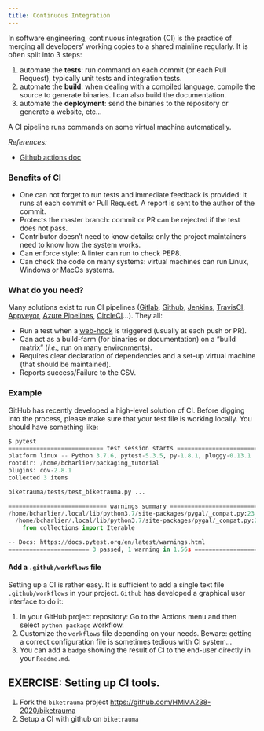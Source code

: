 ```yaml
---
title: Continuous Integration
---
```


In software engineering, continuous integration (CI) is the practice of merging all developers' working copies to a shared mainline regularly. It is often split into 3 steps:

1. automate the **tests**: run command on each commit (or each Pull Request), typically unit tests and integration tests.
2. automate the **build**: when dealing with a compiled language, compile the source to generate binaries. I can also build the documentation.
3. automate the **deployment**: send the binaries to the repository or generate a website, etc...

A CI pipeline runs commands on some virtual machine automatically.

*References:*

- [Github actions doc](https://help.github.com/en/actions/building-and-testing-code-with-continuous-integration/setting-up-continuous-integration-using-github-actions)

### Benefits of CI

- One can not forget to run tests and immediate feedback is provided: it runs at each commit or Pull Request. A report is sent to the author of the commit.
- Protects the master branch: commit or PR can be rejected if the test does not pass.
- Contributor doesn't need to know details: only the project maintainers need to know how the system works.
- Can enforce style: A linter can run to check PEP8.
- Can check the code on many systems: virtual machines can run Linux, Windows or MacOs systems.

### What do you need?

Many solutions exist to run CI pipelines ([Gitlab](https://docs.gitlab.com/ee/ci/), [Github](https://help.github.com/en/actions/building-and-testing-code-with-continuous-integration/about-continuous-integration), [Jenkins](https://jenkins.io/), [TravisCI](https://travis-ci.org/), [Appveyor](https://www.appveyor.com/), [Azure Pipelines](https://azure.microsoft.com/fr-fr/services/devops/pipelines/), [CircleCI](https://circleci.com/)...). They all:

- Run a test when a [web-hook](https://en.wikipedia.org/wiki/Webhook) is triggered (usually at each push or PR).
- Can act as a build-farm (for binaries or documentation) on a "build matrix" (*i.e.,* run on many environments).
- Requires clear declaration of dependencies and a set-up virtual machine (that should be maintained).
- Reports success/Failure to the CSV.

### Example

GitHub has recently developed a high-level solution of CI. Before digging into the process, please make sure that your test file is working locally. You should have something like:

```python
$ pytest
=========================== test session starts ============================
platform linux -- Python 3.7.6, pytest-5.3.5, py-1.8.1, pluggy-0.13.1
rootdir: /home/bcharlier/packaging_tutorial
plugins: cov-2.8.1
collected 3 items

biketrauma/tests/test_biketrauma.py ...                                  [100%]

============================ warnings summary ==============================
/home/bcharlier/.local/lib/python3.7/site-packages/pygal/_compat.py:23
  /home/bcharlier/.local/lib/python3.7/site-packages/pygal/_compat.py:23: DeprecationWarning: Using or importing the ABCs from 'collections' instead of from 'collections.abc' is deprecated since Python 3.3,and in 3.9 it will stop working
    from collections import Iterable

-- Docs: https://docs.pytest.org/en/latest/warnings.html
======================= 3 passed, 1 warning in 1.56s ======================

```

#### Add a `.github/workflows` file

Setting up a CI is rather easy. It is sufficient to add a single text file `.github/workflows` in your project. `Github` has developed a graphical user interface to do it:

1. In your GitHub project repository: Go to the Actions menu and then select `python package` workflow.
2. Customize the `workflows` file depending on your needs. Beware: getting a correct configuration file is sometimes tedious with CI system...
3. You can add a `badge` showing the result of CI to the end-user directly in your `Readme.md`.

::: {.callout-important appearance='default' icon="false"}
##  EXERCISE: Setting up CI tools.

1. Fork the `biketrauma` project <https://github.com/HMMA238-2020/biketrauma>
2. Setup a CI with github on `biketrauma`
:::